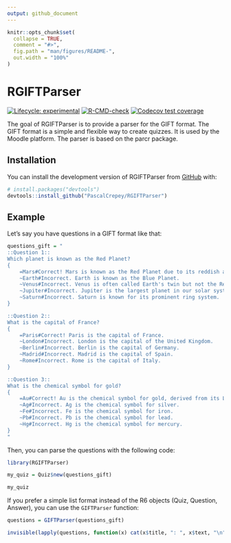 ```yaml
---
output: github_document
---
```


<!-- README.md is generated from README.Rmd. Please edit that file -->

```r
knitr::opts_chunk$set(
  collapse = TRUE,
  comment = "#>",
  fig.path = "man/figures/README-",
  out.width = "100%"
)
```

# RGIFTParser

<!-- badges: start -->
[![Lifecycle: experimental](https://img.shields.io/badge/lifecycle-experimental-orange.svg)](https://lifecycle.r-lib.org/articles/stages.html#experimental)
[![R-CMD-check](https://github.com/PascalCrepey/RGIFTParser/actions/workflows/R-CMD-check.yaml/badge.svg)](https://github.com/PascalCrepey/RGIFTParser/actions/workflows/R-CMD-check.yaml)
[![Codecov test coverage](https://codecov.io/gh/PascalCrepey/RGIFTParser/branch/main/graph/badge.svg)](https://app.codecov.io/gh/PascalCrepey/RGIFTParser?branch=main)
<!-- badges: end -->

The goal of RGIFTParser is to provide a parser for the GIFT format. The GIFT format is a simple and flexible way to create quizzes. It is used by the Moodle platform. The parser is based on the parcr package.

## Installation

You can install the development version of RGIFTParser from [GitHub](https://github.com/) with:

``` r
# install.packages("devtools")
devtools::install_github("PascalCrepey/RGIFTParser")
```

## Example

Let's say you have questions in a GIFT format like that: 


```r

questions_gift = "
::Question 1::
Which planet is known as the Red Planet?
{
    =Mars#Correct! Mars is known as the Red Planet due to its reddish appearance.
    ~Earth#Incorrect. Earth is known as the Blue Planet.
    ~Venus#Incorrect. Venus is often called Earth's twin but not the Red Planet.
    ~Jupiter#Incorrect. Jupiter is the largest planet in our solar system.
    ~Saturn#Incorrect. Saturn is known for its prominent ring system.
}

::Question 2::
What is the capital of France?
{
    =Paris#Correct! Paris is the capital of France.
    ~London#Incorrect. London is the capital of the United Kingdom.
    ~Berlin#Incorrect. Berlin is the capital of Germany.
    ~Madrid#Incorrect. Madrid is the capital of Spain.
    ~Rome#Incorrect. Rome is the capital of Italy.
}

::Question 3::
What is the chemical symbol for gold?
{
    =Au#Correct! Au is the chemical symbol for gold, derived from its Latin name 'Aurum'.
    ~Ag#Incorrect. Ag is the chemical symbol for silver.
    ~Fe#Incorrect. Fe is the chemical symbol for iron.
    ~Pb#Incorrect. Pb is the chemical symbol for lead.
    ~Hg#Incorrect. Hg is the chemical symbol for mercury.
}
"

```
Then, you can parse the questions with the following code:

```r

library(RGIFTParser)

my_quiz = Quiz$new(questions_gift)

my_quiz

```
If you prefer a simple list format instead of the R6 objects (Quiz, Question, Answer), you can use the `GIFTParser` function:

```r

questions = GIFTParser(questions_gift)

invisible(lapply(questions, function(x) cat(x$title, ": ", x$text, "\n")))

```

